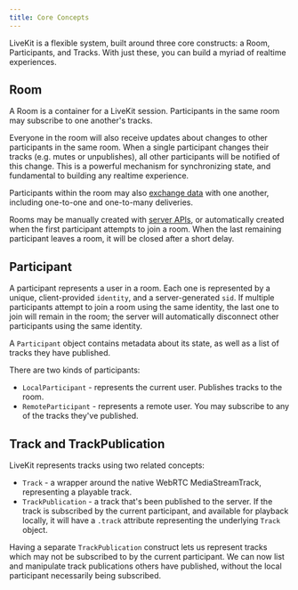 ```yaml
---
title: Core Concepts
---
```


LiveKit is a flexible system, built around three core constructs: a Room, Participants, and Tracks. With just these, you can build a myriad of realtime experiences.

## Room

A Room is a container for a LiveKit session. Participants in the same room may subscribe to one another's tracks.

Everyone in the room will also receive updates about changes to other participants in the same room. When a single participant changes their tracks (e.g. mutes or unpublishes), all other participants will be notified of this change. This is a powerful mechanism for synchronizing state, and fundamental to building any realtime experience.

Participants within the room may also [exchange data](room/data#data-messages) with one another, including one-to-one and one-to-many deliveries.

Rooms may be manually created with [server APIs](server-api), or automatically created when the first participant attempts to join a room. When the last remaining participant leaves a room, it will be closed after a short delay.

## Participant

A participant represents a user in a room. Each one is represented by a unique, client-provided `identity`, and a server-generated `sid`. If multiple participants attempt to join a room using the same identity, the last one to join will remain in the room; the server will automatically disconnect other participants using the same identity.

A `Participant` object contains metadata about its state, as well as a list of tracks they have published.

There are two kinds of participants:

* `LocalParticipant` - represents the current user. Publishes tracks to the room.
* `RemoteParticipant` - represents a remote user. You may subscribe to any of the tracks they've published.

## Track and TrackPublication

LiveKit represents tracks using two related concepts:

* `Track` - a wrapper around the native WebRTC MediaStreamTrack, representing a playable track.
* `TrackPublication` - a track that's been published to the server. If the track is subscribed by the current participant, and available for playback locally, it will have a `.track` attribute representing the underlying `Track` object.

Having a separate `TrackPublication` construct lets us represent tracks which may not be subscribed to by the current participant. We can now list and manipulate track publications others have published, without the local participant necessarily being subscribed.
